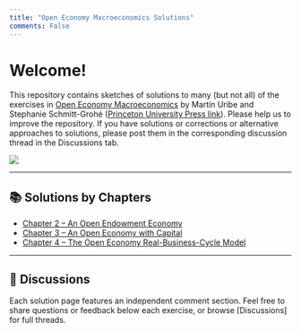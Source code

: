 ```yaml
---
title: "Open Economy Macroeconomics Solutions"
comments: False
---
```


# Welcome!

This repository contains sketches of solutions to many (but not all) of the exercises in [Open Economy Macroeconomics](https://www.columbia.edu/~mu2166/book/) by Martín Uribe and Stephanie Schmitt-Grohé ([Princeton University Press link](https://press.princeton.edu/books/hardcover/9780691158778/open-economy-macroeconomics)). Please help us to improve the repository. If you have solutions or corrections or alternative approaches to solutions, please post them in the corresponding discussion thread in the Discussions tab.

![](https://www.columbia.edu/~mu2166/book/Uribe_Open.gif)

---

## 📚 Solutions by Chapters

- [Chapter 2 – An Open Endowment Economy](chapters/ch02/index.qmd)
- [Chapter 3 – An Open Economy with Capital](chapters/ch03/index.qmd)
- [Chapter 4 – The Open Economy Real-Business-Cycle Model](chapters/ch04/index.qmd)

---

## 💬 Discussions

Each solution page features an independent comment section. Feel free to share questions or feedback below each exercise, or browse [Discussions] for full threads.
